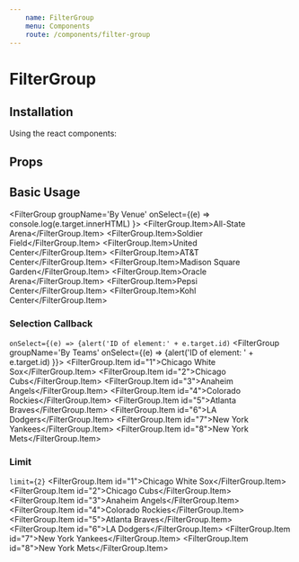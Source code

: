 ```yaml
---
    name: FilterGroup
    menu: Components
    route: /components/filter-group
---
```



# FilterGroup
## Installation
Using the react components:


## Props
<PropsTable of={FilterGroup}/>

## Basic Usage
<Playground>

  <FilterGroup groupName='By Venue' onSelect={(e) => console.log(e.target.innerHTML) }>
    <FilterGroup.Item>All-State Arena</FilterGroup.Item>
    <FilterGroup.Item>Soldier Field</FilterGroup.Item>
    <FilterGroup.Item>United Center</FilterGroup.Item>
    <FilterGroup.Item>AT&T Center</FilterGroup.Item>
    <FilterGroup.Item>Madison Square Garden</FilterGroup.Item>
    <FilterGroup.Item>Oracle Arena</FilterGroup.Item>
    <FilterGroup.Item>Pepsi Center</FilterGroup.Item>
    <FilterGroup.Item>Kohl Center</FilterGroup.Item>
  </FilterGroup>

</Playground>

### Selection Callback
`onSelect={(e) => {alert('ID of element:' + e.target.id)`
<Playground>
    <FilterGroup groupName='By Teams' onSelect={(e) => {alert('ID of element: ' + e.target.id) }}>
      <FilterGroup.Item id="1">Chicago White Sox</FilterGroup.Item>
      <FilterGroup.Item id="2">Chicago Cubs</FilterGroup.Item>
      <FilterGroup.Item id="3">Anaheim Angels</FilterGroup.Item>
      <FilterGroup.Item id="4">Colorado Rockies</FilterGroup.Item>
      <FilterGroup.Item id="5">Atlanta Braves</FilterGroup.Item>
      <FilterGroup.Item id="6">LA Dodgers</FilterGroup.Item>
      <FilterGroup.Item id="7">New York Yankees</FilterGroup.Item>
      <FilterGroup.Item id="8">New York Mets</FilterGroup.Item>
    </FilterGroup>
</Playground>

### Limit
`limit={2}`
<Playground>
    <FilterGroup groupName='By Teams' limit={2}>
      <FilterGroup.Item id="1">Chicago White Sox</FilterGroup.Item>
      <FilterGroup.Item id="2">Chicago Cubs</FilterGroup.Item>
      <FilterGroup.Item id="3">Anaheim Angels</FilterGroup.Item>
      <FilterGroup.Item id="4">Colorado Rockies</FilterGroup.Item>
      <FilterGroup.Item id="5">Atlanta Braves</FilterGroup.Item>
      <FilterGroup.Item id="6">LA Dodgers</FilterGroup.Item>
      <FilterGroup.Item id="7">New York Yankees</FilterGroup.Item>
      <FilterGroup.Item id="8">New York Mets</FilterGroup.Item>
    </FilterGroup>
</Playground>